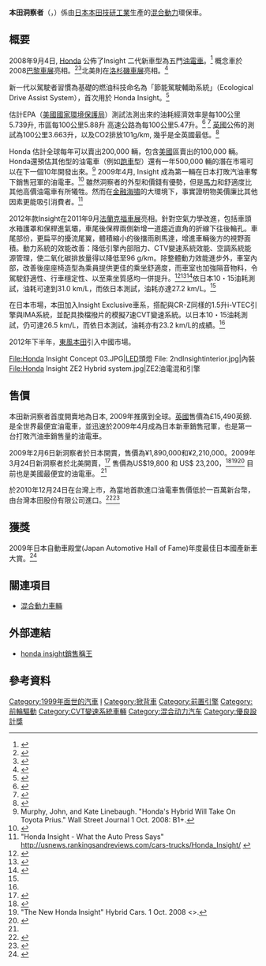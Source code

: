 {{Infobox Automobile
 | image            = [[File:Honda_Insight_Prototype_Concept_Car_2018.jpg|260px]]<br><div style="text-align: center;">本田洞察者</div>
 | name             = Honda Insight<br>本田洞察者
 | aka              = 
 | manufacturer     = [[本田汽車|本田汽車]]
 | parent_company   = 
 | production       = 2000(一代)–2009(二代)
 | body_style       = 五門轎車<br>[[混合動力車輛|混合動力車]]
 | layout           = [[前置引擎|前置引擎]] [[前輪驅動|前輪驅動]]
 | platform         = 
| wheelbase      = 2,552 mm (100.5 in)
| length         = 4,390 mm (173 in)
| width          = 1,695 mm (66.7 in)
| height         = 1,425 mm (56.1 in)
| weight         = 1,237 kg (2,730 lb) 
| ftrack         = 
| rtrack         = 
| fuel_economy   = 
| fuel_capacity  = 40 litre (8.8 imp gal)
| related        = [[Honda_Fit|Honda Fit]]
| similar        = Toyota Prius c
| designer       = 
| engine           = 1,339 cc<br> I4直流電動馬達<br>1,496 cc<br> I4直流電動馬達
| transmission     = [[無段自動變速器|無段自動變速器]]
}}
'''本田洞察者'''（{{lang-ja|ホンダ·インサイト}}，{{lang-en|Honda Insight}}）係由[[日本|日本]][[本田技研工業|本田技研工業]]生產的[[混合動力車輛|混合動力]]環保車。

{{更新|time=2020-08-13T01:52:02+00:00}}
==概要==
2008年9月4日, [[Honda|Honda]] 公佈了Insight 二代新車型為五門[[油電車|油電車]]。<ref name="AB2ndGen">{{cite web |url=http://www.autoblog.com/2008/09/04/paris-preview-officially-official-hondas-new-hybrid-is-the-in/ |title="Paris Preview: Officially Official, Honda's new hybrid is the Insight!" |accessdate=2008-09-04 |last=Abuelsamid |first=Sam |date=2008-09-04 |format=HTML |work=[[Autoblog|Autoblog]] |publisher=[[Weblogs,_Inc.|Weblogs, Inc.]] |language=en |archive-date=2020-10-29 |archive-url=https://web.archive.org/web/20201029055449/https://www.autoblog.com/2008/09/04/paris-preview-officially-official-hondas-new-hybrid-is-the-in/ |dead-url=no }}</ref> 概念車於2008[[巴黎車展|巴黎車展]]亮相。<ref>{{cite web |last=Cunningham |first=Wayne |title="New Honda Insight no Prius-killer" |work="CNet" |url=http://reviews.cnet.com/8301-13746_7-10056658-48.html |accessdate=2008-10-11 |archive-url=https://web.archive.org/web/20081005074032/http://reviews.cnet.com/8301-13746_7-10056658-48.html |archive-date=2008-10-05 |dead-url=yes }}</ref><ref>{{cite web |url=http://www.leftlanenews.com/honda-insight.html |title="Full reveal: 2010 Honda Insight Concept" |date=2008-10-02 |work="Left Lane News" |accessdate=2009-10-11 |archive-url=https://web.archive.org/web/20100109093911/http://www.leftlanenews.com/honda-insight.html |archive-date=2010-01-09 |dead-url=yes }}</ref>北美則在[[洛杉磯車展|洛杉磯車展]]亮相。<ref name="automobiles.honda.com">{{cite web|last=Walton |first=William III |title=Insight Concept Makes Its North American Debut at the L.A. Auto Show |work=automobiles.honda.com |date=2008-11-19 |url=http://automobiles.honda.com/insight-hybrid/blogdetail.aspx?id=34 |accessdate=2009-01-11 |deadurl=yes |archiveurl=https://web.archive.org/web/20090117065201/http://automobiles.honda.com/insight-hybrid/blogdetail.aspx?id=34 |archivedate=2009-01-17 }}</ref>

新一代以駕駛者習慣為基礎的燃油科技命名為「節能駕駛輔助系統」（Ecological Drive Assist System），首次用於 Honda Insight。<ref>{{cite web |title=2010 Honda Insight Hybrid Makes World Debut at the North American International Auto Show |work=automobiles.honda.com |date=2009-01-09 |url=http://automobiles.honda.com/insight-hybrid/events.aspx |accessdate=2009-01-11 |archive-date=2009-02-06 |archive-url=https://web.archive.org/web/20090206232914/http://automobiles.honda.com/insight-hybrid/events.aspx |dead-url=no }}</ref>

估計EPA（[[美國國家環境保護局|美國國家環境保護局]]）測試法測出來的油耗經濟效率是每100公里5.739升, 市區每100公里5.88升 高速公路為每100公里5.47升。<ref>{{cite web |url=http://www.hondanews.com/categories/804/releases/4906 |title=存档副本 |accessdate=2009-05-18 |deadurl=yes |archiveurl=https://web.archive.org/web/20090416051232/http://hondanews.com/categories/804/releases/4906 |archivedate=2009-04-16 }}</ref> <ref name="energy.gov">{{Cite web |url=http://apps1.eere.energy.gov/news/news_detail.cfm/news_id=12375 |title=存档副本 |access-date=2009-05-18 |archive-date=2016-03-03 |archive-url=https://web.archive.org/web/20160303202857/http://apps1.eere.energy.gov/news/news_detail.cfm/news_id=12375 |dead-url=no }}</ref>
[[英國|英國]]公佈的測試為100公里3.663升，以及CO2排放101g/km, 幾乎是全英國最低。<ref>{{cite web|url=https://www.honda.co.uk/cars/new/jazz-hybrid/overview.html.html|title=Honda Jazz Hybrid & Jazz Crosstar - Hybrid Car - Honda UK|website=www.honda.co.uk|access-date=2020-10-08|archive-date=2020-10-13|archive-url=https://web.archive.org/web/20201013071704/https://www.honda.co.uk/cars/new/jazz-hybrid/overview.html.html|dead-url=no}}</ref>

Honda 估計全球每年可以賣出200,000 輛，包含[[美國|美國]]區賣出的100,000 輛。 Honda還預估其他型的油電車（例如[[跑車|跑車]]型）還有一年500,000 輛的潛在市場可以在下一個10年開發出來。<ref>Murphy, John, and Kate Linebaugh. "Honda's Hybrid Will Take On Toyota Prius." Wall Street Journal 1 Oct. 2008: B1+.</ref>  2009年4月, Insight 成為第一輛在日本打敗汽油車奪下銷售冠軍的油電車。<ref>{{cite web|url=https://www.reuters.com/article/us-honda-insight-idUSTRE54A08I20090511|title=Honda Insight first hybrid to rank top in Japan|first=Reuters|last=Staff|date=2009-05-11|publisher=|via=www.reuters.com|access-date=2020-10-08|archive-date=2020-10-10|archive-url=https://web.archive.org/web/20201010130128/https://www.reuters.com/article/us-honda-insight-idUSTRE54A08I20090511|dead-url=no}}</ref> 雖然洞察者的外型和價錢有優勢，但是[[馬力|馬力]]和舒適度比其他高價油電車有所犧牲。然而在[[金融海嘯|金融海嘯]]的大環境下，事實證明物美價廉比其他因素更能吸引消費者。<ref>"Honda Insight - What the Auto Press Says" http://usnews.rankingsandreviews.com/cars-trucks/Honda_Insight/ {{Wayback|url=http://usnews.rankingsandreviews.com/cars-trucks/Honda_Insight/ |date=20161027083727 }}</ref>

2012年款Insight在2011年9月[[法蘭克福車展|法蘭克福車展]]亮相。針對空氣力學改進，包括車頭水箱護罩和保桿進氣壩，車尾後保桿兩側新增一道趨近直角的折線下往後輪孔。車尾部份，更扁平的擾流尾翼，體積縮小的後擋雨刷馬達，增進車輛後方的視野面積。動力系統的效能改善：降低引擎內部阻力、CTV變速系統效能、空調系統能源管理，使二氧化碳排放量得以降低至96 g/km。除整體動力效能進步外，車室內部，改善後座座椅造型為乘員提供更佳的乘坐舒適度，而車室也加強隔音物料，令駕駛舒適性、行車穩定性、以至乘坐質感均一併提升。<ref>{{cite web|url=https://news.u-car.com.tw/article/14727|title=油耗排放俱進，2012年式Honda Insight法蘭克福登場|website=U-CAR.com.tw|access-date=2020-10-08|archive-date=2019-12-16|archive-url=https://web.archive.org/web/20191216154809/https://news.u-car.com.tw/article/14727|dead-url=no}}</ref><ref name=12Insight>{{cite web|url=https://news.u-car.com.tw/article/14957|title=1.5升動力加入，日規小改Honda Insight正式曝光|website=U-CAR.com.tw|access-date=2020-10-08|archive-date=2018-10-23|archive-url=https://web.archive.org/web/20181023081542/https://news.u-car.com.tw/article/14957|dead-url=no}}</ref><ref>{{cite web|url=https://news.u-car.com.tw/article/15735|title=微整型更年輕，小改Honda Insight Hybrid 1.3試駕體驗|website=U-CAR.com.tw|access-date=2020-10-08|archive-date=2020-10-12|archive-url=https://web.archive.org/web/20201012071613/https://news.u-car.com.tw/article/15735|dead-url=no}}</ref>依日本10・15油耗測試，油耗可達到31.0 km/L，而依日本{{link-ja|JC08模式|JC08モード}}測試，油耗亦達27.2 km/L。<ref name=12Insight/>

在日本市場，本田加入Insight Exclusive車系，搭配與CR-Z同樣的1.5升i-VTEC引擎與IMA系統，並配具換檔撥片的模擬7速CVT變速系統。以日本10・15油耗測試，仍可達26.5 km/L，而依日本{{link-ja|JC08模式|JC08モード}}測試，油耗亦有23.2 km/L的成績。<ref name=12Insight/>

2012年下半年，[[東風本田|東風本田]]引入中國市場。

<gallery>
File:Honda Insight Concept 03.JPG|[[Light-emitting_diode|LED]]頭燈
File: 2ndInsightinterior.jpg|內裝
File:Honda Insight ZE2 Hybrid system.jpg|ZE2油電混和引擎
</gallery>

==售價==
本田新洞察者首度開賣地為日本, 2009年推廣到全球。[[英國|英國]]售價為£15,490英鎊. 是全世界最便宜油電車，並迅速於2009年4月成為日本新車銷售冠軍，也是第一台打敗汽油車銷售量的油電車。

2009年2月6日新洞察者於日本開賣，售價為¥1,890,000和¥2,210,000。2009年3月24日新洞察者於北美開賣，<ref>{{cite web |last=Chang |first=Richard S. |title=Honda Unveils a New Hybrid |work=The New York Times |date=2008-09-11 |url=http://wheels.blogs.nytimes.com/2008/09/11/honda-unveils-a-hybrid/ |accessdate=2009-01-11 |archive-date=2020-11-09 |archive-url=https://web.archive.org/web/20201109104849/https://wheels.blogs.nytimes.com/2008/09/11/honda-unveils-a-hybrid/ |dead-url=no }}</ref> 售價為US$19,800 和 US$ 23,200，<ref>{{cite web|url=https://www.bloomberg.com/tosv2.html?vid=&uuid=2f6a9850-090a-11eb-bb82-2de2e20a7e81&url=L2FwcHMvbmV3cz9waWQ9MjA2MDExMDEmc2lkPWFRaU9RUFdudWlsOCZyZWZlcj1qYXBhbg==|title=Bloomberg - Are you a robot?|website=www.bloomberg.com}}</ref><ref>"The New Honda Insight" Hybrid Cars. 1 Oct. 2008 <{{cite web |url=http://www.hybridcars.com/compacts-sedans/honda-insight-overview.html |title=存档副本 |accessdate=2008-10-05 |deadurl=yes |archiveurl=https://web.archive.org/web/20081007091338/http://www.hybridcars.com/compacts-sedans/honda-insight-overview.html |archivedate=2008-10-07 }}>.</ref><ref name="ac_20080904">{{cite news |title=New Honda Insight |date=2008-09-04 |publisher=Haymarket Media Group |work=Autocar magazine |url=http://www.autocar.co.uk/News/NewsArticle/Honda-Concepts/234832/ |accessdate=2008-10-09 |archive-date=2012-02-12 |archive-url=https://web.archive.org/web/20120212233926/http://www.autocar.co.uk/News/NewsArticle/Honda-Concepts/234832/ |dead-url=no }}</ref> 目前也是美國最便宜的油電車。 <ref name="energy.gov"/>

於2010年12月24日在台灣上市，為當地首款進口油電車售價低於一百萬新台幣，由台灣本田股份有限公司進口。<ref>{{cite web|url=https://news.u-car.com.tw/article/13493|title=國內首款百萬以下Hybird車款，全新Insight 99.9萬正式開賣|website=U-CAR.com.tw|access-date=2020-10-08|archive-date=2020-10-09|archive-url=https://web.archive.org/web/20201009102055/https://news.u-car.com.tw/article/13493|dead-url=no}}</ref><ref>{{Cite web |url=http://www.honda-taiwan.com.tw/about_news_taiwan_detail.aspx?ID=73&TN=TN |title=Honda INSIGHT Hybrid 12月24日正式上市 |access-date=2012-06-17 |archive-url=https://web.archive.org/web/20110116052524/http://www.honda-taiwan.com.tw/about_news_taiwan_detail.aspx?ID=73&TN=TN |archive-date=2011-01-16 |dead-url=yes }}</ref>

==獲獎==
2009年日本自動車殿堂(Japan Automotive Hall of Fame)年度最佳日本國產新車大賞。<ref>{{cite web|url=https://news.u-car.com.tw/article/11422|title=2009年日本自動車殿堂，Honda Insight獲年度最佳日本車|website=U-CAR.com.tw|access-date=2020-10-08|archive-date=2020-10-09|archive-url=https://web.archive.org/web/20201009102127/https://news.u-car.com.tw/article/11422|dead-url=no}}</ref>

==關連項目==
*[[混合動力車輛|混合動力車輛]]

==外部連結==
*[https://web.archive.org/web/20090517062417/http://chinese.autoblog.com/2009/05/14/honda-insight-hybrid honda insight銷售稱王]

==參考資料==
{{reflist}}

[[Category:1999年面世的汽車|Category:1999年面世的汽車]]
[[Category:本田車款|I]]
[[Category:掀背車|Category:掀背車]]
[[Category:前置引擎|Category:前置引擎]]
[[Category:前輪驅動|Category:前輪驅動]]
[[Category:CVT變速系統車輛|Category:CVT變速系統車輛]]
[[Category:混合动力汽车|Category:混合动力汽车]]
[[Category:優良設計獎|Category:優良設計獎]]